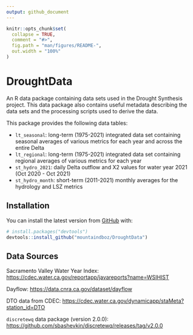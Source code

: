 ```yaml
---
output: github_document
---
```


<!-- README.md is generated from README.Rmd. Please edit that file -->

```r
knitr::opts_chunk$set(
  collapse = TRUE,
  comment = "#>",
  fig.path = "man/figures/README-",
  out.width = "100%"
)
```

# DroughtData

<!-- badges: start -->
<!-- badges: end -->

An R data package containing data sets used in the Drought Synthesis project. This data package also contains useful metadata describing the data sets and the processing scripts used to derive the data. 

This package provides the following data tables:

* `lt_seasonal`: long-term (1975-2021) integrated data set containing seasonal averages of various metrics for each year and across the entire Delta
* `lt_regional`: long-term (1975-2021) integrated data set containing regional averages of various metrics for each year
* `st_hydro_2021`: daily Delta outflow and X2 values for water year 2021 (Oct 2020 - Oct 2021)
* `st_hydro_month`: short-term (2011-2021) monthly averages for the hydrology and LSZ metrics

## Installation

You can install the latest version from [GitHub](https://github.com/) with:

``` r
# install.packages("devtools")
devtools::install_github("mountaindboz/DroughtData")
```

## Data Sources

Sacramento Valley Water Year Index: <https://cdec.water.ca.gov/reportapp/javareports?name=WSIHIST>

Dayflow: <https://data.cnra.ca.gov/dataset/dayflow>

DTO data from CDEC: <https://cdec.water.ca.gov/dynamicapp/staMeta?station_id=DTO>

`discretewq` data package (version 2.0.0): <https://github.com/sbashevkin/discretewq/releases/tag/v2.0.0>

